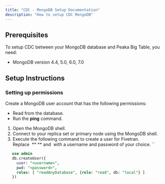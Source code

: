 ```yaml
---
title: "CDC - MongoDB Setup Documentation"
description: "How to setup CDC MongoDB"
---
```


## **Prerequisites**

To setup CDC between your MongoDB database and Peaka Big Table, you need:

- MongoDB version 4.4, 5.0, 6.0, 7.0

## **Setup Instructions**

### Setting up permissions

Create a MongoDB user account that has the following permissions:

- Read from the database.
- Run the **ping** command.

1. Open the MongoDB shell.
2. Connect to your replica set or primary node using the MongoDB shell.
3. Execute the following command to create a user for Fivetran. Replace  **<username> ** and **<password>** with a username and password of your choice.
   ``

```sql
   use admin
   db.createUser({
     user: "<username>",
     pwd: "<password>",
     roles: [ "readAnyDatabase", {role: "read", db: "local"} ]
   })
```

